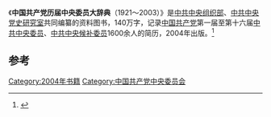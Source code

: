 《'''中国共产党历届中央委员大辞典'''（1921～2003）》是[[中共中央组织部|中共中央组织部]]、[[中共中央党史研究室|中共中央党史研究室]]共同编纂的资料图书，140万字，记录[[中国共产党|中国共产党]]第一届至第十六届[[中共中央委员|中共中央委员]]、[[中共中央候补委员|中共中央候补委员]]1600余人的简历，2004年出版。<ref>{{Cite news|url=http://zqb.cyol.com/content/2004-11/24/content_994226.htm|title=《中国共产党历届中央委员大辞典》出版|author=田心|date=2004-11-24|work=中国青年报|accessdate=2021-02-19|archive-date=2021-02-19|archive-url=https://web.archive.org/web/20210219153752/http://zqb.cyol.com/content/2004-11/24/content_994226.htm}}</ref>

==参考==
{{reflist}}

[[Category:2004年书籍|Category:2004年书籍]]
[[Category:中国共产党中央委员会|Category:中国共产党中央委员会]]